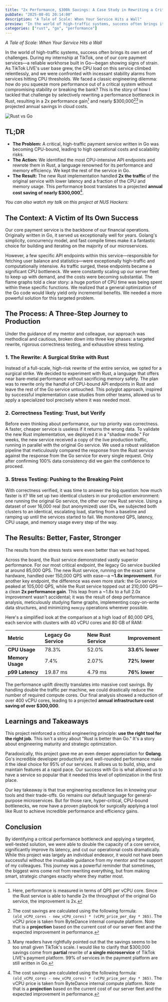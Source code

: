 ```yaml
---
title: "2x Performance, $300k Savings: A Case Study in Rewriting a Critical Service in Rust"
pubDate: "2025-08-01 20:14:00"
description: "A Tale of Scale: When Your Service Hits a Wall"
preview: "In the world of high-traffic systems, success often brings its own set of challenges."
categories: ["rust", "go", "performance"]
---
```



_A Tale of Scale: When Your Service Hits a Wall_

In the world of high-traffic systems, success often brings its own set of challenges. During my internship at TikTok, one of our core payment services—a reliable workhorse built in Go—began showing signs of strain. As TikTok LIVE's user base grew, the CPU load on this service climbed relentlessly, and we were confronted with incessant stability alarms from services hitting CPU thresholds. We faced a classic engineering dilemma: how do you squeeze more performance out of a critical system without compromising stability or breaking the bank? This is the story of how I tackled that challenge by selectively rewriting a performance bottleneck in Rust, resulting in a 2x performance gain[^1] and nearly $300,000[^2][^3] in projected annual savings in cloud costs.

<Image src={rustVsGo} alt="Rust vs Go" />

## TL;DR

- **The Problem:** A critical, high-traffic payment service written in Go was becoming CPU-bound, leading to high operational costs and scalability risks.
- **The Action:** We identified the most CPU-intensive API endpoints and rewrote them in Rust, a language renowned for its performance and memory efficiency. We kept the rest of the service in Go.
- **The Result:** The new Rust implementation handled **2x the traffic** of the original service with lower latency and a fraction of the CPU and memory usage. This performance boost translates to a projected **annual cost saving of nearly $300,000**[^2].

_You can also watch my talk on this project at NUS Hackers:_

<YoutubeEmbed videoId="sELryGUfzMg" title="Rust Rewrite Case Study" />

## The Context: A Victim of Its Own Success

Our core payment service is the backbone of our financial operations. Originally written in Go, it served us exceptionally well for years. Golang's simplicity, concurrency model, and fast compile times make it a fantastic choice for building and iterating on the majority of our microservices.

However, a few specific API endpoints within this service—responsible for fetching user balance and statistics—were exceptionally high-traffic and computationally intensive. As traffic surged, these endpoints became a significant CPU bottleneck. We were constantly scaling up our server fleet to keep up with demand, and the costs were becoming substantial. The flame graphs told a clear story: a huge portion of CPU time was being spent within these specific functions. We realized that a general optimization of the Go code would likely yield only incremental benefits. We needed a more powerful solution for this targeted problem.

## The Process: A Three-Step Journey to Production

Under the guidance of my mentor and colleague, our approach was methodical and cautious, broken down into three key phases: a targeted rewrite, rigorous correctness testing, and exhaustive stress testing.

### 1. The Rewrite: A Surgical Strike with Rust

Instead of a full-scale, high-risk rewrite of the entire service, we opted for a surgical strike. We decided to experiment with Rust, a language that offers near bare-metal performance without sacrificing memory safety. The plan was to rewrite only the handful of CPU-bound API endpoints in Rust and leave the rest of the Go service untouched. This polyglot approach, inspired by successful implementation case studies from other teams, allowed us to apply a specialized tool precisely where it was needed most.

### 2. Correctness Testing: Trust, but Verify

Before even thinking about performance, our top priority was correctness. A faster, cheaper service is useless if it returns the wrong data. To validate the new Rust implementation, we deployed it in a "shadow mode." For weeks, the new service received a copy of the live production traffic, running in parallel with the original Go service. We used a robust validation pipeline that meticulously compared the response from the Rust service against the response from the Go service for every single request. Only after confirming 100% data consistency did we gain the confidence to proceed.

### 3. Stress Testing: Pushing to the Breaking Point

With correctness verified, it was time to answer the big question: how much faster is it? We set up two identical clusters in our production environment: one running the original Go service, the other our new Rust service. Using a dataset of over 16,000 real (but anonymized) user IDs, we subjected both clusters to an identical, escalating load, starting from a baseline and ramping up until the services started to fail. We monitored QPS, latency, CPU usage, and memory usage every step of the way.

## The Results: Better, Faster, Stronger

The results from the stress tests were even better than we had hoped.

Across the board, the Rust service demonstrated vastly superior performance. For our most critical endpoint, the legacy Go service buckled at around 85,000 QPS. The new Rust service, running on the exact same hardware, handled over 150,000 QPS with ease—a **~1.8x improvement**. For another key endpoint, the difference was even more stark: the Go service peaked at 105,000 QPS, while the Rust service topped out at 210,000 QPS—a clean **2x performance gain**. This leap from a ~1.8x to a full 2.0x improvement wasn't accidental; it was the result of deep performance analysis, meticulously studying flame graphs, implementing copy-on-write data structures, and minimizing `memcpy` operations wherever possible.

Here's a simplified look at the comparison at a high load of 80,000 QPS, each service with clusters with 40 vCPU cores and 80 GB of RAM:

| Metric           | Legacy Go Service | New Rust Service | Improvement     |
| :--------------- | :---------------- | :--------------- | :-------------- |
| **CPU Usage**    | 78.3%             | 52.0%            | **33.6% lower** |
| **Memory Usage** | 7.4%              | 2.07%            | **72% lower**   |
| **p99 Latency**  | 19.87 ms          | 4.79 ms          | **76% lower**   |

The performance uplift directly translates into massive cost savings. By handling double the traffic per machine, we could drastically reduce the number of required compute cores. Our final analysis showed a reduction of over 400 vCPU cores, leading to a projected **annual infrastructure cost saving of over $300,000**.

## Learnings and Takeaways

This project reinforced a critical engineering principle: **use the right tool for the right job.** This isn't a story about "Rust is better than Go." It's a story about engineering maturity and strategic optimization.

Paradoxically, this project gave me an even deeper appreciation for **Golang**. Go's incredible developer productivity and well-rounded performance make it the ideal choice for 95% of our services. It allows us to build, ship, and maintain features at a rapid pace. Our success with Go is what allowed us to have a service so popular that it needed this level of optimization in the first place.

Our key takeaway is that true engineering excellence lies in knowing your tools and their trade-offs. Go remains our default language for general-purpose microservices. But for those rare, hyper-critical, CPU-bound bottlenecks, we now have a proven playbook for surgically applying a tool like Rust to achieve incredible performance and efficiency gains.

## Conclusion

By identifying a critical performance bottleneck and applying a targeted, well-tested solution, we were able to double the capacity of a core service, significantly improve its latency, and cut our operational costs dramatically. While this project was largely an individual endeavor, it would not have been successful without the invaluable guidance from my mentor and the support of my colleagues. This journey was a powerful reminder that sometimes, the biggest wins come not from rewriting everything, but from making smart, strategic changes exactly where they matter most.

[^1]: Here, performance is measured in terms of QPS per vCPU core. Since the Rust service is able to handle 2x the throughput of the original Go service, the improvement is 2x.

[^2]: The cost savings are calculated using the following formula: `(old_vCPU_cores - new_vCPU_cores) * (vCPU_price_per_day * 365)`. The vCPU price is taken from ByteDance internal compute platform. Note that is a **projection** based on the current cost of our server fleet and the expected improvement in performance.

[^3]: Many readers have rightfully pointed out that the savings seems to be too small given TikTok's scale. I would like to clarify that $300,000 savings come from **partial** rewrite of **a single microservice** of TikTok LIVE's payment platform. 99% of services in the payment platform are still written in Go.
